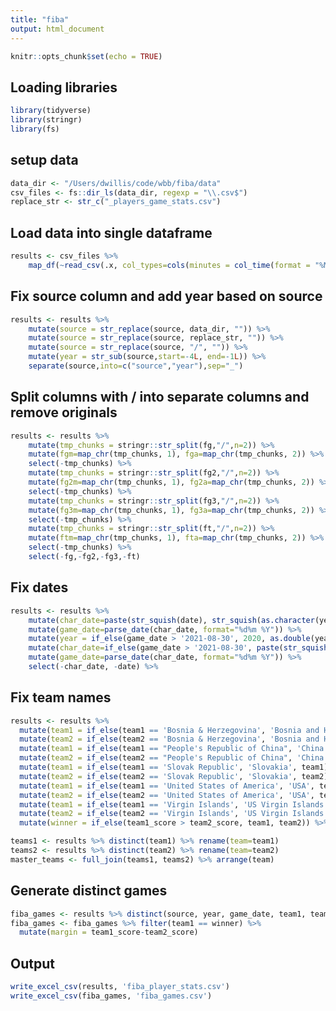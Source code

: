 ```yaml
---
title: "fiba"
output: html_document
---
```


```r
knitr::opts_chunk$set(echo = TRUE)
```

## Loading libraries

```r
library(tidyverse)
library(stringr)
library(fs)
```

## setup data

```r
data_dir <- "/Users/dwillis/code/wbb/fiba/data"
csv_files <- fs::dir_ls(data_dir, regexp = "\\.csv$")
replace_str <- str_c("_players_game_stats.csv")
```

## Load data into single dataframe

```r
results <- csv_files %>%
    map_df(~read_csv(.x, col_types=cols(minutes = col_time(format = "%M:%S"), number=col_character(), date=col_character()), col_names = c('team1','team2','team1_score','team2_score','date','number','player','minutes','points','fg','fg2','fg3','ft','offensive_rebounds','defensive_rebounds','rebounds','assists','fouls','turnovers','steals','blocks','plus_minus','efficiency'), skip = 1), .id = "source")
```

## Fix source column and add year based on source

```r
results <- results %>% 
    mutate(source = str_replace(source, data_dir, "")) %>%
    mutate(source = str_replace(source, replace_str, "")) %>%
    mutate(source = str_replace(source, "/", "")) %>%
    mutate(year = str_sub(source,start=-4L, end=-1L)) %>%
    separate(source,into=c("source","year"),sep="_")
```

## Split columns with / into separate columns and remove originals

```r
results <- results %>%
    mutate(tmp_chunks = stringr::str_split(fg,"/",n=2)) %>%
    mutate(fgm=map_chr(tmp_chunks, 1), fga=map_chr(tmp_chunks, 2)) %>%
    select(-tmp_chunks) %>%
    mutate(tmp_chunks = stringr::str_split(fg2,"/",n=2)) %>%
    mutate(fg2m=map_chr(tmp_chunks, 1), fg2a=map_chr(tmp_chunks, 2)) %>%
    select(-tmp_chunks) %>%
    mutate(tmp_chunks = stringr::str_split(fg3,"/",n=2)) %>%
    mutate(fg3m=map_chr(tmp_chunks, 1), fg3a=map_chr(tmp_chunks, 2)) %>%
    select(-tmp_chunks) %>%
    mutate(tmp_chunks = stringr::str_split(ft,"/",n=2)) %>%
    mutate(ftm=map_chr(tmp_chunks, 1), fta=map_chr(tmp_chunks, 2)) %>%
    select(-tmp_chunks) %>%
    select(-fg,-fg2,-fg3,-ft)
```

## Fix dates

```r
results <- results %>% 
    mutate(char_date=paste(str_squish(date), str_squish(as.character(year)))) %>%
    mutate(game_date=parse_date(char_date, format="%d%m %Y")) %>% 
    mutate(year = if_else(game_date > '2021-08-30', 2020, as.double(year))) %>%
    mutate(char_date=if_else(game_date > '2021-08-30', paste(str_squish(date), str_squish(as.character(year))), char_date)) %>%
    mutate(game_date=parse_date(char_date, format="%d%m %Y")) %>%
    select(-char_date, -date) %>%
```

## Fix team names
```r
results <- results %>%
  mutate(team1 = if_else(team1 == 'Bosnia & Herzegovina', 'Bosnia and Herzegovina', team1)) %>%
  mutate(team2 = if_else(team2 == 'Bosnia & Herzegovina', 'Bosnia and Herzegovina', team2)) %>%
  mutate(team1 = if_else(team1 == "People's Republic of China", 'China', team1)) %>%
  mutate(team2 = if_else(team2 == "People's Republic of China", 'China', team2)) %>%
  mutate(team1 = if_else(team1 == 'Slovak Republic', 'Slovakia', team1)) %>%
  mutate(team2 = if_else(team2 == 'Slovak Republic', 'Slovakia', team2)) %>%
  mutate(team1 = if_else(team1 == 'United States of America', 'USA', team1)) %>%
  mutate(team2 = if_else(team2 == 'United States of America', 'USA', team2)) %>%
  mutate(team1 = if_else(team1 == 'Virgin Islands', 'US Virgin Islands', team1)) %>%
  mutate(team2 = if_else(team2 == 'Virgin Islands', 'US Virgin Islands', team2)) %>%
  mutate(winner = if_else(team1_score > team2_score, team1, team2)) %>%

teams1 <- results %>% distinct(team1) %>% rename(team=team1)
teams2 <- results %>% distinct(team2) %>% rename(team=team2)
master_teams <- full_join(teams1, teams2) %>% arrange(team)
```

## Generate distinct games

```r
fiba_games <- results %>% distinct(source, year, game_date, team1, team1_score, team2, team2_score, winner)
fiba_games <- fiba_games %>% filter(team1 == winner) %>%
  mutate(margin = team1_score-team2_score)
```

## Output

```r
write_excel_csv(results, 'fiba_player_stats.csv')
write_excel_csv(fiba_games, 'fiba_games.csv')
```
